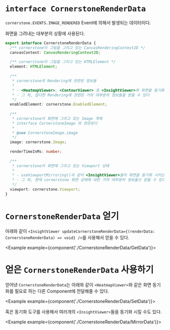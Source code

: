 
# `interface CornerstoneRenderData`

`cornerstone.EVENTS.IMAGE_RENDERED` Event에 의해서 발생되는 데이터이다.

화면을 그려내는 대부분의 상황에 사용된다.

```ts
export interface CornerstoneRenderData {
  /** cornerstone이 그림을 그리고 있는 CanvasRenderingContext2D */
  canvasContext: CanvasRenderingContext2D;
  
  /** cornerstone이 그림을 그리고 있는 HTMLElement */
  element: HTMLElement;
  
  /** 
   * cornerstone의 Rendering에 관련된 정보들
   * 
   * - <HeatmapViewer>, <ContourViewer> 등 <InsightViewer>와 화면을 동기화 시키는 기능을 만들 때 사용된다.
   * - 그 외, 잡다한 Rendering에 관련된 거의 대부분의 정보들을 얻을 수 있다
   */
  enabledElement: cornerstone.EnabledElement;
  
  /** 
   * cornerstone이 화면에 그리고 있는 Image 객체 
   * interface CornerstoneImage 와 연관된다
   * 
   * @see CornerstoneImage.image
   */
  image: cornerstone.Image;
  
  renderTimeInMs: number;
  
  /** 
   * cornerstone이 화면에 그리고 있는 Viewport 상태
   * 
   * - useViewportMirroring()과 같이 <InsightViewer>들의 화면을 동기화 시키는 기능을 만들 때 사용된다.
   * - 그 외, 현재 cornerstone 화면 상태에 대한 거의 대부분의 정보들으 얻을 수 있다
   */
  viewport: cornerstone.Viewport;
}
```

# `CornerstoneRenderData` 얻기

아래와 같이 `<InsightViewer updateCornerstoneRenderData={(renderData: CornerstoneRenderData) => void} />`를 사용해서 얻을 수 있다.

<Example example={component('./CornerstoneRenderData/GetData')}>
  <Preview height={520}/>
</Example>

# 얻은 `CornerstoneRenderData` 사용하기

얻어낸 `CornerstoneRenderData`는 아래와 같이 `<HeatmapViewer>`와 같은 화면 동기화를 필요로 하는 다른 Component에 전달해줄 수 있다.

<Example example={component('./CornerstoneRenderData/SetData')}>
  <Preview height={520}/>
</Example>

혹은 동기화 도구를 사용해서 여러개의 `<InsightViewer>`들을 동기화 시킬 수도 있다.

<Example example={component('./CornerstoneRenderData/MirrorData')}>
  <Preview height={520}/>
</Example>